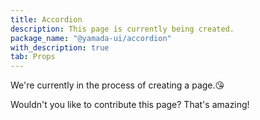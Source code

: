 ```yaml
---
title: Accordion
description: This page is currently being created.
package_name: "@yamada-ui/accordion"
with_description: true
tab: Props
---
```


We're currently in the process of creating a page.😘

Wouldn't you like to contribute this page? That's amazing!

